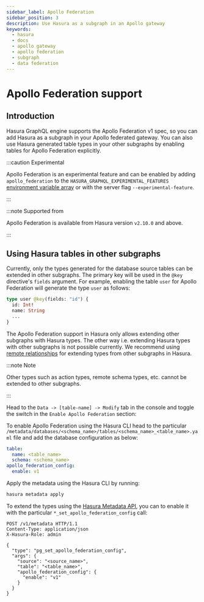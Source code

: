 ```yaml
---
sidebar_label: Apollo Federation
sidebar_position: 3
description: Use Hasura as a subgraph in an Apollo gateway
keywords:
  - hasura
  - docs
  - apollo gateway
  - apollo federation
  - subgraph
  - data federation
---
```



# Apollo Federation support

## Introduction

Hasura GraphQL engine supports the Apollo Federation v1 spec, so you can add Hasura as a subgraph in your Apollo
federated gateway. You can also use Hasura generated table types in your other subgraphs by enabling tables for Apollo
Federation explicitly.

:::caution Experimental

Apollo Federation is an experimental feature and can be enabled by adding `apollo_federation` to the
`HASURA_GRAPHQL_EXPERIMENTAL_FEATURES` [environment variable array](/deployment/graphql-engine-flags/reference.mdx) or
with the server flag `--experimental-feature`.

:::

:::note Supported from

Apollo Federation is available from Hasura version `v2.10.0` and above.

:::

## Using Hasura tables in other subgraphs

Currently, only the types generated for the database source tables can be extended in other subgraphs. The primary key
will be used in the `@key` directive's `fields` argument. For example, enabling the table `user` for Apollo Federation
will generate the type `user` as follows:

```graphql
type user @key(fields: "id") {
  id: Int!
  name: String
  ...
}
```

The Apollo Federation support in Hasura only allows extending other subgraphs with Hasura types. The other way i.e.
extending Hasura types with other subgraphs is not possible currently. We recommend using
[remote relationships](/remote-schemas/remote-relationships/index.mdx) for extending types from other subgraphs in
Hasura.

:::note Note

Other types such as action types, remote schema types, etc. cannot be extended to other subgraphs.

:::

<Tabs groupId="user-preference" className="api-tabs">
  <TabItem value="console" label="Console">

Head to the `Data -> [table-name] -> Modify` tab in the console and toggle the switch in the `Enable Apollo Federation`
section:

<Thumbnail src='/img/graphql/core/data-federation/apollo-federation-enable.png' alt='Set table as enum' />

  </TabItem>
  <TabItem value="cli" label="CLI">

To enable Apollo Federation using the Hasura CLI head to the particular
`/metadata/databases/<schema_name>/tables/<schema_name>_<table_name>.yaml` file and add the database configuration as
below:

```yaml {6-7}
table:
  name: <table_name>
  schema: <schema_name>
apollo_federation_config:
  enable: v1
```

Apply the metadata using the Hasura CLI by running:

```bash
hasura metadata apply
```

  </TabItem>
  <TabItem value="api" label="API">

To extend the types using the [Hasura Metadata API](/api-reference/metadata-api/table-view.mdx), you can to enable it
with the particular `*_set_apollo_federation_config` call:

```http {16-18}
POST /v1/metadata HTTP/1.1
Content-Type: application/json
X-Hasura-Role: admin

{
  "type": "pg_set_apollo_federation_config",
  "args": {
    "source": "<source_name>",
    "table": "<table_name>",
    "apollo_federation_config": {
      "enable": "v1"
    }
  }
}
```

  </TabItem>
</Tabs>
